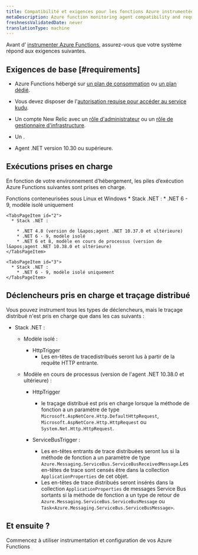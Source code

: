```yaml
---
title: Compatibilité et exigences pour les fonctions Azure instrumentées
metaDescription: Azure function monitoring agent compatibility and requirements.
freshnessValidatedDate: never
translationType: machine
---
```


Avant d’ [instrumenter Azure Functions](/docs/serverless-function-monitoring/azure-function-monitoring/install-serverless-azure-monitoring/), assurez-vous que votre système répond aux exigences suivantes.

## Exigences de base [#requirements]

* Azure Functions hébergé sur [un plan de consommation](https://learn.microsoft.com/en-us/azure/azure-functions/consumption-plan) ou [un plan dédié](https://learn.microsoft.com/en-us/azure/azure-functions/dedicated-plan).

* Vous devez disposer de l&apos;[autorisation requise pour accéder au service kudu](https://learn.microsoft.com/en-us/azure/app-service/resources-kudu#access-kudu-for-your-app).

* Un compte New Relic avec un [rôle d&apos;administrateur](/docs/accounts/original-accounts-billing/original-users-roles/users-roles-original-user-model/#roles) ou un [rôle de gestionnaire d&apos;infrastructure](/docs/accounts/original-accounts-billing/original-users-roles/users-roles-original-user-model#add-on).

* Un <InlinePopover type="userKey" />.

* Agent .NET version 10.30 ou supérieure.

## Exécutions prises en charge

En fonction de votre environnement d’hébergement, les piles d’exécution Azure Functions suivantes sont prises en charge.

<Tabs>
  <TabsBar>
    <TabsBarItem id="3">Fonctions conteneurisées sous</TabsBarItem> <TabsBarItem id="1">Linux</TabsBarItem> <TabsBarItem id="2">et Windows</TabsBarItem>
  </TabsBar>

  <TabsPages>
    <TabsPageItem id="1">
      * Stack .NET :
        * .NET 6 - 9, modèle isolé uniquement
    </TabsPageItem>

    <TabsPageItem id="2">
      * Stack .NET :

        * .NET 4.8 (version de l&apos;agent .NET 10.37.0 et ultérieure)
        * .NET 6 - 9, modèle isolé
        * .NET 6 et 8, modèle en cours de processus (version de l&apos;agent .NET 10.38.0 et ultérieure)
    </TabsPageItem>

    <TabsPageItem id="3">
      * Stack .NET :
        * .NET 6 - 9, modèle isolé uniquement
    </TabsPageItem>
  </TabsPages>
</Tabs>

## Déclencheurs pris en charge et traçage distribué

Vous pouvez instrument tous les types de déclencheurs, mais le traçage distribué n&apos;est pris en charge que dans les cas suivants :

* Stack .NET :

  * Modèle isolé :
    * HttpTrigger
      * Les en-têtes de tracedistribués seront lus à partir de la requête HTTP entrante.

  * Modèle en cours de processus (version de l&apos;agent .NET 10.38.0 et ultérieure) :

    * HttpTrigger
      * le traçage distribué est pris en charge lorsque la méthode de fonction a un paramètre de type `Microsoft.AspNetCore.Http.DefaultHttpRequest`, `Microsoft.AspNetCore.Http.HttpRequest` ou `System.Net.Http.HttpRequest`.

    * ServiceBusTrigger :

      * Les en-têtes entrants de trace distribuées seront lus si la méthode de fonction a un paramètre de type `Azure.Messaging.ServiceBus.ServiceBusReceivedMessage`.Les en-têtes de trace sont censés être dans la collection `ApplicationProperties` de cet objet.
      * Les en-têtes de trace distribués seront insérés dans la collection `ApplicationProperties` de messages Service Bus sortants si la méthode de fonction a un type de retour de `Azure.Messaging.ServiceBus.ServiceBusMessage` ou `Task<Azure.Messaging.ServiceBus.ServiceBusMessage>`.

## Et ensuite ?

<DocTiles>
  <DocTile title="Install and configure Azure Functions monitoring" path="/docs/serverless-function-monitoring/azure-function-monitoring/install-serverless-azure-monitoring">Commencez à utiliser instrumentation et configuration de vos Azure Functions</DocTile>
</DocTiles>